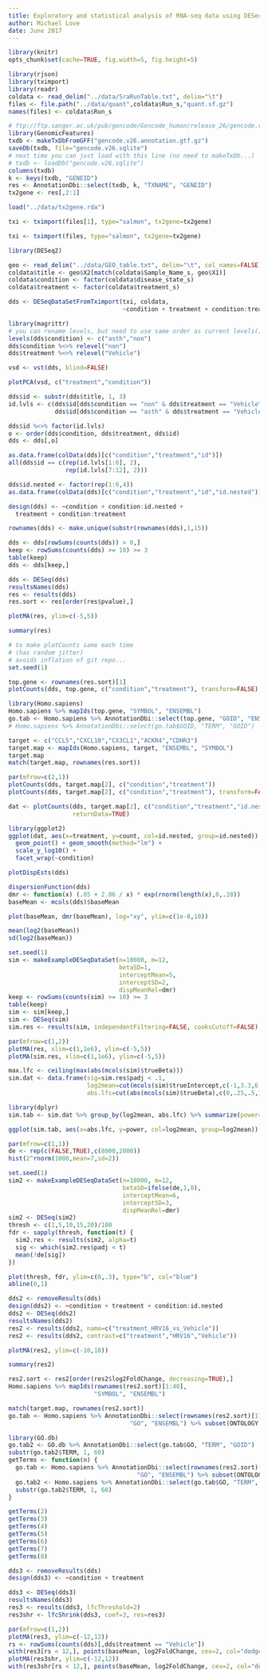 ```yaml
---
title: Exploratory and statistical analysis of RNA-seq data using DESeq2
author: Michael Love
date: June 2017
---
```


```r
library(knitr)
opts_chunk$set(cache=TRUE, fig.width=5, fig.height=5)
```

```r
library(rjson)
library(tximport)
library(readr)
coldata <- read_delim("../data/SraRunTable.txt", delim="\t")
files <- file.path("../data/quant",coldata$Run_s,"quant.sf.gz")
names(files) <- coldata$Run_s
```


```r
# ftp://ftp.sanger.ac.uk/pub/gencode/Gencode_human/release_26/gencode.v26.annotation.gtf.gz
library(GenomicFeatures)
txdb <- makeTxDbFromGFF("gencode.v26.annotation.gtf.gz")
saveDb(txdb, file="gencode.v26.sqlite")
# next time you can just load with this line (no need to makeTxDb...)
# txdb <- loadDb("gencode.v26.sqlite") 
columns(txdb)
k <- keys(txdb, "GENEID")
res <- AnnotationDbi::select(txdb, k, "TXNAME", "GENEID")
tx2gene <- res[,2:1]
```
	
```r
load("../data/tx2gene.rda")
```

```r
txi <- tximport(files[1], type="salmon", tx2gene=tx2gene)
```

```r
txi <- tximport(files, type="salmon", tx2gene=tx2gene)
```

```r
library(DESeq2)
```

```r
geo <- read_delim("../data/GEO_table.txt", delim="\t", col_names=FALSE)
coldata$title <- geo$X2[match(coldata$Sample_Name_s, geo$X1)]
coldata$condition <- factor(coldata$disease_state_s)
coldata$treatment <- factor(coldata$treatment_s)
```

```r
dds <- DESeqDataSetFromTximport(txi, coldata,
                                ~condition + treatment + condition:treatment)
```

```r
library(magrittr)
# you can rename levels, but need to use same order as current levels()
levels(dds$condition) <- c("asth","non")
dds$condition %<>% relevel("non")
dds$treatment %<>% relevel("Vehicle")
```

```r
vsd <- vst(dds, blind=FALSE)
```

```r
plotPCA(vsd, c("treatment","condition"))
```

```r
dds$id <- substr(dds$title, 1, 3)
id.lvls <- c(dds$id[dds$condition == "non" & dds$treatment == "Vehicle"],
             dds$id[dds$condition == "asth" & dds$treatment == "Vehicle"])
```

```r
dds$id %<>% factor(id.lvls)
o <- order(dds$condition, dds$treatment, dds$id)
dds <- dds[,o]
```

```r
as.data.frame(colData(dds)[c("condition","treatment","id")])
all(dds$id == c(rep(id.lvls[1:6], 2),
                rep(id.lvls[7:12], 2)))
```

```r
dds$id.nested <- factor(rep(1:6,4))
as.data.frame(colData(dds)[c("condition","treatment","id","id.nested")])
```

```r
design(dds) <- ~condition + condition:id.nested +
  treatment + condition:treatment
```

```r
rownames(dds) <- make.unique(substr(rownames(dds),1,15))
```

```r
dds <- dds[rowSums(counts(dds)) > 0,]
keep <- rowSums(counts(dds) >= 10) >= 3
table(keep)
dds <- dds[keep,]
```

```r
dds <- DESeq(dds)
resultsNames(dds)
res <- results(dds)
res.sort <- res[order(res$pvalue),]
```

```r
plotMA(res, ylim=c(-5,5))
```

```r
summary(res)
```

```r
# to make plotCounts same each time
# (has random jitter)
# avoids inflation of git repo...
set.seed(1)
```

```r
top.gene <- rownames(res.sort)[1]
plotCounts(dds, top.gene, c("condition","treatment"), transform=FALSE)
```

```r
library(Homo.sapiens)
Homo.sapiens %>% mapIds(top.gene, "SYMBOL", "ENSEMBL")
go.tab <- Homo.sapiens %>% AnnotationDbi::select(top.gene, "GOID", "ENSEMBL") %>% subset(ONTOLOGY == "BP")
# Homo.sapiens %>% AnnotationDbi::select(go.tab$GOID, "TERM", "GOID")
```

```r
target <- c("CCL5","CXCL10","CX3CL1","ACKR4","CDHR3")
target.map <- mapIds(Homo.sapiens, target, "ENSEMBL", "SYMBOL")
target.map
match(target.map, rownames(res.sort))
```

```r
par(mfrow=c(2,1))
plotCounts(dds, target.map[2], c("condition","treatment"))
plotCounts(dds, target.map[2], c("condition","treatment"), transform=FALSE)
```

```r
dat <- plotCounts(dds, target.map[2], c("condition","treatment","id.nested"),
                  returnData=TRUE)
```

```r
library(ggplot2)
ggplot(dat, aes(x=treatment, y=count, col=id.nested, group=id.nested)) +
  geom_point() + geom_smooth(method="lm") +
  scale_y_log10() + 
  facet_wrap(~condition)
```

```r
plotDispEsts(dds)
```

```r
dispersionFunction(dds)
dmr <- function(x) (.05 + 2.06 / x) * exp(rnorm(length(x),0,.28))
baseMean <- mcols(dds)$baseMean
```

```r
plot(baseMean, dmr(baseMean), log="xy", ylim=c(1e-8,10))
```

```r
mean(log2(baseMean))
sd(log2(baseMean))
```

```r
set.seed(1)
sim <- makeExampleDESeqDataSet(n=10000, m=12,
                               betaSD=1,
                               interceptMean=5,
                               interceptSD=2,
                               dispMeanRel=dmr)
keep <- rowSums(counts(sim) >= 10) >= 3
table(keep)
sim <- sim[keep,]
sim <- DESeq(sim)
sim.res <- results(sim, independentFiltering=FALSE, cooksCutoff=FALSE)
```

```r
par(mfrow=c(1,2))
plotMA(res, xlim=c(1,1e6), ylim=c(-5,5))
plotMA(sim.res, xlim=c(1,1e6), ylim=c(-5,5))
```

```r
max.lfc <- ceiling(max(abs(mcols(sim)$trueBeta)))
sim.dat <- data.frame(sig=sim.res$padj < .1,
                      log2mean=cut(mcols(sim)$trueIntercept,c(-1,3.3,6.6,10,20)),
                      abs.lfc=cut(abs(mcols(sim)$trueBeta),c(0,.25,.5,1,max.lfc)))
```

```r
library(dplyr) 
sim.tab <- sim.dat %>% group_by(log2mean, abs.lfc) %>% summarize(power=mean(sig))
```

```r
ggplot(sim.tab, aes(x=abs.lfc, y=power, col=log2mean, group=log2mean)) + geom_line()
```

```r
par(mfrow=c(1,1))
de <- rep(c(FALSE,TRUE),c(8000,2000))
hist(2^rnorm(1000,mean=7,sd=2))
```

```r
set.seed(1)
sim2 <- makeExampleDESeqDataSet(n=10000, m=12,
                                betaSD=ifelse(de,1,0),
                                interceptMean=6,
                                interceptSD=3,
                                dispMeanRel=dmr)
sim2 <- DESeq(sim2)
thresh <- c(1,5,10,15,20)/100
fdr <- sapply(thresh, function(t) {
  sim2.res <- results(sim2, alpha=t)
  sig <- which(sim2.res$padj < t)
  mean(!de[sig])
})
```

```r
plot(thresh, fdr, ylim=c(0,.3), type="b", col="blue")
abline(0,1)
```

```r
dds2 <- removeResults(dds)
design(dds2) <- ~condition + treatment + condition:id.nested
dds2 <- DESeq(dds2)
resultsNames(dds2)
res2 <- results(dds2, name=c("treatment_HRV16_vs_Vehicle"))
res2 <- results(dds2, contrast=c("treatment","HRV16","Vehicle"))
```

```r
plotMA(res2, ylim=c(-10,10))
```

```r
summary(res2)
```

```r
res2.sort <- res2[order(res2$log2FoldChange, decreasing=TRUE),]
Homo.sapiens %>% mapIds(rownames(res2.sort)[1:40],
                        "SYMBOL", "ENSEMBL")
```

```r
match(target.map, rownames(res2.sort))
go.tab <- Homo.sapiens %>% AnnotationDbi::select(rownames(res2.sort)[1],
                                  "GO", "ENSEMBL") %>% subset(ONTOLOGY == "BP")
```

```r
library(GO.db)
go.tab2 <- GO.db %>% AnnotationDbi::select(go.tab$GO, "TERM", "GOID")
substr(go.tab2$TERM, 1, 60)
getTerms <- function(n) {
  go.tab <- Homo.sapiens %>% AnnotationDbi::select(rownames(res2.sort)[n],
                                    "GO", "ENSEMBL") %>% subset(ONTOLOGY == "BP")
  go.tab2 <- Homo.sapiens %>% AnnotationDbi::select(go.tab$GO, "TERM", "GOID")
  substr(go.tab2$TERM, 1, 60)
}
```

```r
getTerms(2)
getTerms(3)
getTerms(4)
getTerms(5)
getTerms(6)
getTerms(7)
getTerms(8)
```

```r
dds3 <- removeResults(dds)
design(dds3) <- ~condition + treatment
```

```r
dds3 <- DESeq(dds3)
resultsNames(dds3)
res3 <- results(dds3, lfcThreshold=2)
res3shr <- lfcShrink(dds3, coef=3, res=res3)
```

```r
par(mfrow=c(1,2))
plotMA(res3, ylim=c(-12,12))
rs <- rowSums(counts(dds)[,dds$treatment == "Vehicle"])
with(res3[rs < 12,], points(baseMean, log2FoldChange, cex=2, col="dodgerblue"))
plotMA(res3shr, ylim=c(-12,12))
with(res3shr[rs < 12,], points(baseMean, log2FoldChange, cex=2, col="dodgerblue"))
```
